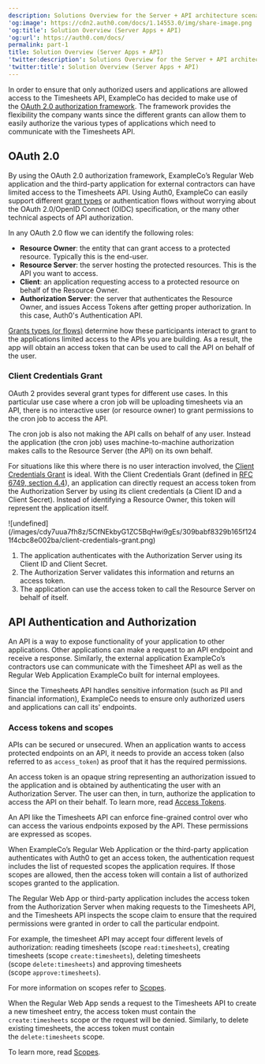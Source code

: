 ```yaml
---
description: Solutions Overview for the Server + API architecture scenario
'og:image': https://cdn2.auth0.com/docs/1.14553.0/img/share-image.png
'og:title': Solution Overview (Server Apps + API)
'og:url': https://auth0.com/docs/
permalink: part-1
title: Solution Overview (Server Apps + API)
'twitter:description': Solutions Overview for the Server + API architecture scenario
'twitter:title': Solution Overview (Server Apps + API)
---
```

In order to ensure that only authorized users and applications are allowed access to the Timesheets API, ExampleCo has decided to make use of the [OAuth 2.0 authorization framework](https://tools.ietf.org/html/rfc6749). The framework provides the flexibility the company wants since the different grants can allow them to easily authorize the various types of applications which need to communicate with the Timesheets API.

## OAuth 2.0

By using the <Tooltip tip="OAuth 2.0: Authorization framework that defines authorization protocols and workflows." cta="View Glossary" href="/docs/glossary?term=OAuth+2.0">OAuth 2.0</Tooltip> authorization framework, ExampleCo’s Regular Web application and the third-party application for external contractors can have limited access to the Timesheets API. Using Auth0, ExampleCo can easily support different [grant types](/docs/get-started/authentication-and-authorization-flow/which-oauth-2-0-flow-should-i-use) or authentication flows without worrying about the OAuth 2.0/<Tooltip tip="OpenID: Open standard for authentication that allows applications to verify users' identities without collecting and storing login information." cta="View Glossary" href="/docs/glossary?term=OpenID">OpenID</Tooltip> Connect (OIDC) specification, or the many other technical aspects of API authorization.

<Card title="OAuth roles">

In any OAuth 2.0 flow we can identify the following roles:

* **Resource Owner**: the entity that can grant access to a protected resource. Typically this is the end-user.
* **Resource Server**: the server hosting the protected resources. This is the API you want to access.
* **Client**: an application requesting access to a protected resource on behalf of the Resource Owner.
* **Authorization Server**: the server that authenticates the Resource Owner, and issues Access Tokens after getting proper authorization. In this case, Auth0's Authentication API.

[Grants types (or flows)](/docs/get-started/authentication-and-authorization-flow/which-oauth-2-0-flow-should-i-use) determine how these participants interact to grant to the applications limited access to the APIs you are building. As a result, the app will obtain an access token that can be used to call the API on behalf of the user.

</Card>

### Client Credentials Grant

OAuth 2 provides several grant types for different use cases. In this particular use case where a cron job will be uploading timesheets via an API, there is no interactive user (or <Tooltip tip="Resource Owner: Entity (such as a user or application) capable of granting access to a protected resource." cta="View Glossary" href="/docs/glossary?term=resource+owner">resource owner</Tooltip>) to grant permissions to the cron job to access the API.

The cron job is also not making the API calls on behalf of any user. Instead the application (the cron job) uses machine-to-machine authorization makes calls to the <Tooltip tip="Resource Server: Server hosting protected resources. Resource servers accept and respond to protected resource requests." cta="View Glossary" href="/docs/glossary?term=Resource+Server">Resource Server</Tooltip> (the API) on its own behalf.

For situations like this where there is no user interaction involved, the [Client Credentials Grant](/docs/get-started/authentication-and-authorization-flow/client-credentials-flow) is ideal. With the Client Credentials Grant (defined in [RFC 6749, section 4.4](https://tools.ietf.org/html/rfc6749#section-4.4)), an application can directly request an <Tooltip tip="Access Token: Authorization credential, in the form of an opaque string or JWT, used to access an API." cta="View Glossary" href="/docs/glossary?term=access+token">access token</Tooltip> from the <Tooltip tip="Access Token: Authorization credential, in the form of an opaque string or JWT, used to access an API." cta="View Glossary" href="/docs/glossary?term=Authorization+Server">Authorization Server</Tooltip> by using its client credentials (a <Tooltip tip="Authorization Server: Centralized server that contributes to defining the boundaries of a user’s access. For example, your authorization server can control the data, tasks, and features available to a user." cta="View Glossary" href="/docs/glossary?term=Client+ID">Client ID</Tooltip> and a <Tooltip tip="Client Secret: Secret used by a client (application) to authenticate with the Authorization Server; it should be known to only the client and the Authorization Server and must be sufficiently random to not be guessable." cta="View Glossary" href="/docs/glossary?term=Client+Secret">Client Secret</Tooltip>). Instead of identifying a Resource Owner, this token will represent the application itself.

<Frame>![undefined](/images/cdy7uua7fh8z/5CfNEkbyG1ZC5BqHwi9gEs/309babf8329b165f1241f4cbc8e002ba/client-credentials-grant.png)</Frame>

1. The application authenticates with the Authorization Server using its Client ID and Client Secret.
2. The Authorization Server validates this information and returns an access token.
3. The application can use the access token to call the Resource Server on behalf of itself.

## API Authentication and Authorization

An API is a way to expose functionality of your application to other applications. Other applications can make a request to an API endpoint and receive a response. Similarly, the external application ExampleCo’s contractors use can communicate with the Timesheet API as well as the Regular Web Application ExampleCo built for internal employees.

Since the Timesheets API handles sensitive information (such as PII and financial information), ExampleCo needs to ensure only authorized users and applications can call its' endpoints.

### Access tokens and scopes

APIs can be secured or unsecured. When an application wants to access protected endpoints on an API, it needs to provide an access token (also referred to as `access_token`) as proof that it has the required permissions.

An access token is an opaque string representing an authorization issued to the application and is obtained by authenticating the user with an Authorization Server. The user can then, in turn, authorize the application to access the API on their behalf. To learn more, read [Access Tokens](/docs/secure/tokens/access-tokens).

An API like the Timesheets API can enforce fine-grained control over who can access the various endpoints exposed by the API. These permissions are expressed as scopes.

When ExampleCo’s Regular Web Application or the third-party application authenticates with Auth0 to get an access token, the authentication request includes the list of requested scopes the application requires. If those scopes are allowed, then the access token will contain a list of authorized scopes granted to the application.

The Regular Web App or third-party application includes the access token from the Authorization Server when making requests to the Timesheets API, and the Timesheets API inspects the scope claim to ensure that the required permissions were granted in order to call the particular endpoint.

For example, the timesheet API may accept four different levels of authorization: reading timesheets (scope `read:timesheets`), creating timesheets (scope `create:timesheets`), deleting timesheets (scope `delete:timesheets`) and approving timesheets (scope `approve:timesheets`).

For more information on scopes refer to [Scopes](/docs/get-started/apis/scopes).

When the Regular Web App sends a request to the Timesheets API to create a new timesheet entry, the access token must contain the `create:timesheets` scope or the request will be denied. Similarly, to delete existing timesheets, the access token must contain the `delete:timesheets` scope.

To learn more, read [Scopes](/docs/get-started/apis/scopes).